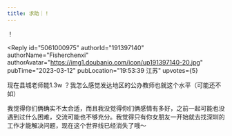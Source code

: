 ```yaml
---
title: 求助｜！
---
```



<Forum groupName="豆瓣劝和小组" groupUrl="https://www.douban.com/group/686171/" archivedAt="2025-05-16T14:41:56.771Z">
  <Post
    id="284797983"
    title="求助｜！"
    url="https://www.douban.com/group/topic/284797983/?_spm_id=MjI4MjQ2Njgz"
    pubTime="2023-03-16"
    highlightUserId="191397140"
  >
！

<Reply
  id="5061000975"
  authorId="191397140"
  authorName="Fisherchenxi"
  authorAvatar="https://img1.doubanio.com/icon/up191397140-20.jpg"
  pubTime="2023-03-12"
  pubLocation="19:53:39 江苏"
  upvotes={5}
>
现在县城老师能1.3w
？我怎么感觉发达地区的公办教师也就这个水平（可能还不如）

我觉得你们俩确实不太合适，而且我没觉得你们俩感情有多好，之前一起可能也没遇到过什么困难，交流可能也不够充分。我觉得只有你女朋友一开始就去找深圳的工作才能解决问题，现在这个世界线已经消失了哦～
</Reply>
  </Post>
</Forum>

